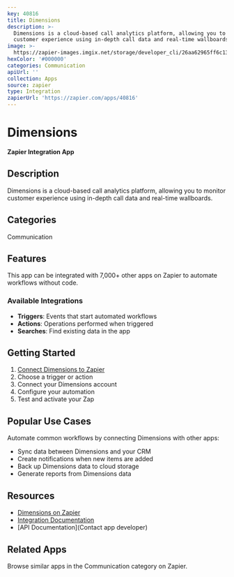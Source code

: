 ```yaml
---
key: 40816
title: Dimensions
description: >-
  Dimensions is a cloud-based call analytics platform, allowing you to monitor
  customer experience using in-depth call data and real-time wallboards.
image: >-
  https://zapier-images.imgix.net/storage/developer_cli/26aa62965ff6c13a978d9dda06489a24.png?auto=format%2Ccompress&ixlib=python-3.0.0&q=50
hexColor: '#000000'
categories: Communication
apiUrl: ''
collection: Apps
source: zapier
type: Integration
zapierUrl: 'https://zapier.com/apps/40816'
---
```

# Dimensions

**Zapier Integration App**

## Description

Dimensions is a cloud-based call analytics platform, allowing you to monitor customer experience using in-depth call data and real-time wallboards.

## Categories

Communication

## Features

This app can be integrated with 7,000+ other apps on Zapier to automate workflows without code.

### Available Integrations

- **Triggers**: Events that start automated workflows
- **Actions**: Operations performed when triggered
- **Searches**: Find existing data in the app

## Getting Started

1. [Connect Dimensions to Zapier](https://zapier.com/apps/40816)
2. Choose a trigger or action
3. Connect your Dimensions account
4. Configure your automation
5. Test and activate your Zap

## Popular Use Cases

Automate common workflows by connecting Dimensions with other apps:

- Sync data between Dimensions and your CRM
- Create notifications when new items are added
- Back up Dimensions data to cloud storage
- Generate reports from Dimensions data

## Resources

- [Dimensions on Zapier](https://zapier.com/apps/40816)
- [Integration Documentation](https://zapier.com/apps/40816/integrations)
- [API Documentation](Contact app developer)

## Related Apps

Browse similar apps in the Communication category on Zapier.
